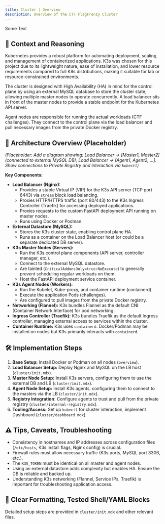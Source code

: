 ```yaml
---
title: Cluster | Overview
description: Overview of the CTF FlagFrenzy Cluster
---
```


Some Text

## 🧠 Context and Reasoning

Kubernetes provides a robust platform for automating deployment, scaling, and management of containerized applications. K3s was chosen for this project due to its lightweight nature, ease of installation, and lower resource requirements compared to full K8s distributions, making it suitable for lab or resource-constrained environments.

The cluster is designed with High Availability (HA) in mind for the control plane by using an external MySQL database to store the cluster state, allowing multiple master nodes to operate concurrently. A load balancer sits in front of the master nodes to provide a stable endpoint for the Kubernetes API server.

Agent nodes are responsible for running the actual workloads (CTF challenges). They connect to the control plane via the load balancer and pull necessary images from the private Docker registry.

## 🧱 Architecture Overview (Placeholder)

*(Placeholder: Add a diagram showing: Load Balancer -> [Master1, Master2] (connected to external MySQL DB), Load Balancer -> [Agent1, Agent2, ...]. Show connections to Private Registry and interaction via `kubectl`)*

**Key Components:**

* **Load Balancer (Nginx):**
    * Provides a stable Virtual IP (VIP) for the K3s API server (TCP port 6443) via `stream` block load balancing.
    * Proxies HTTP/HTTPS traffic (port 80/443) to the K3s Ingress Controller (Traefik) for accessing deployed applications.
    * Proxies requests to the custom FastAPI deployment API running on master nodes.
    * Runs using Docker or Podman.
* **External Datastore (MySQL):**
    * Stores the K3s cluster state, enabling control plane HA.
    * Runs as a container on the Load Balancer host (or could be a separate dedicated DB server).
* **K3s Master Nodes (Servers):**
    * Run the K3s control plane components (API server, controller manager, etc.).
    * Connect to the external MySQL datastore.
    * Are tainted (`CriticalAddonsOnly=true:NoExecute`) to generally prevent scheduling regular workloads on them.
    * Host the FastAPI deployment service container.
* **K3s Agent Nodes (Workers):**
    * Run the Kubelet, Kube-proxy, and container runtime (containerd).
    * Execute the application Pods (challenges).
    * Are configured to pull images from the private Docker registry.
* **Networking (Flannel):** K3s bundles Flannel as the default CNI (Container Network Interface) for pod networking.
* **Ingress Controller (Traefik):** K3s bundles Traefik as the default Ingress controller, managing external access to services within the cluster.
* **Container Runtime:** K3s uses `containerd`. Docker/Podman may be installed on nodes but K3s primarily interacts with `containerd`.

## 🛠️ Implementation Steps

1.  **Base Setup:** Install Docker or Podman on all nodes (`overview`).
2.  **Load Balancer Setup:** Deploy Nginx and MySQL on the LB host (`cluster/init.mdx`).
3.  **Master Node Setup:** Install K3s servers, configuring them to use the external DB and LB (`cluster/init.mdx`).
4.  **Agent Node Setup:** Install K3s agents, configuring them to connect to the masters via the LB (`cluster/init.mdx`).
5.  **Registry Integration:** Configure agents to trust and pull from the private registry (`cluster/internal-registry.mdx`).
6.  **Tooling/Access:** Set up `kubectl` for cluster interaction, implement Dashboard (`cluster/dashboard.mdx`).

## ⚠️ Tips, Caveats, Troubleshooting

* Consistency in hostnames and IP addresses across configuration files (`/etc/hosts`, K3s install flags, Nginx config) is crucial.
* Firewall rules must allow necessary traffic (K3s ports, MySQL port 3306, etc.).
* The `K3S_TOKEN` must be identical on all master and agent nodes.
* Using an external datastore adds complexity but enables HA. Ensure the DB is reliable and backed up.
* Understanding K3s networking (Flannel, Service IPs, Traefik) is important for troubleshooting application access.

## 📄 Clear Formatting, Tested Shell/YAML Blocks

Detailed setup steps are provided in `cluster/init.mdx` and other relevant files.